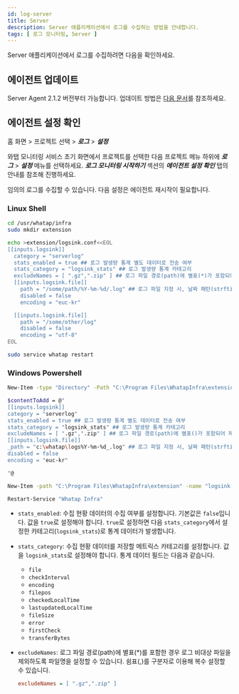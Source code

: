 ```yaml
---
id: log-server
title: Server
description: Server 애플리케이션에서 로그를 수집하는 방법을 안내합니다. 
tags: [ 로그 모니터링, Server ]
---
```

<!-- 안내 디테일 추가 필요 -->

Server 애플리케이션에서 로그를 수집하려면 다음을 확인하세요.

## 에이전트 업데이트

Server Agent 2.1.2 버전부터 가능합니다. 업데이트 방법은 [다음 문서](../server/agent-update)를 참조하세요.

## 에이전트 설정 확인

홈 화면 > 프로젝트 선택 > ***로그*** > ***설정***

와탭 모니터링 서비스 초기 화면에서 프로젝트를 선택한 다음 프로젝트 메뉴 하위에 ***로그*** > ***설정*** 메뉴를 선택하세요. ***로그 모니터링 시작하기*** 섹션의 ***에이전트 설정 확인*** 탭의 안내를 참조해 진행하세요.

임의의 로그를 수집할 수 있습니다. 다음 설정은 에이전트 재시작이 필요합니다.

### Linux Shell

```bash title='Linux Shell' showLineNumbers {6-11}
cd /usr/whatap/infra
sudo mkdir extension

echo >extension/logsink.conf<<EOL
[[inputs.logsink]]
  category = "serverlog" 
  stats_enabled = true ## 로그 발생량 통계 별도 데이터로 전송 여부
  stats_category = "logsink_stats" ## 로그 발생량 통계 카테고리
  excludeNames = [ ".gz",".zip" ] ## 로그 파일 경로(path)에 별표(*)가 포함되어 제외할 로그 비대상 파일명 설정
  [[inputs.logsink.file]]
    path = "/some/path/%Y-%m-%d/.log" ## 로그 파일 지정 시, 날짜 패턴(strftime.org) 지정 가능
    disabled = false
    encoding = "euc-kr"

  [[inputs.logsink.file]]
    path = "/some/other/log"
    disabled = false
    encoding = "utf-8"
EOL

sudo service whatap restart
```

### Windows Powershell

```bash title='Windows Powershell (관리자 권한)' showLineNumbers {5-10}
New-Item -type "Directory" -Path "C:\Program Files\WhatapInfra\extension"

$contentToAdd = @"
[[inputs.logsink]]
category = "serverlog"
stats_enabled = true ## 로그 발생량 통계 별도 데이터로 전송 여부
stats_category = "logsink_stats" ## 로그 발생량 통계 카테고리
excludeNames = [ ".gz",".zip" ] ## 로그 파일 경로(path)에 별표()가 포함되어 제외할 로그 비대상 파일명 설정
[[inputs.logsink.file]]
_path = "c:\whatap\logs%Y-%m-%d_.log" ## 로그 파일 지정 시, 날짜 패턴(strftime.org) 지정 가능
disabled = false
encoding = "euc-kr"

"@

New-Item -path "C:\Program Files\WhatapInfra\extension" -name "logsink.conf" -type "file" -value $contentToAdd -Force

Restart-Service "Whatap Infra"
```

* `stats_enabled`: 수집 현황 데이터의 수집 여부를 설정합니다. 기본값은 `false`입니다. 값을 `true`로 설정해야 합니다. `true`로 설정하면 다음 `stats_category`에서 설정한 카테고리(`logsink_stats`)로 통계 데이터가 발생합니다.

* `stats_category`: 수집 현황 데이터를 저장할 메트릭스 카테고리를 설정합니다. 값을 `logsink_stats`로 설정해야 합니다. 통계 데이터 필드는 다음과 같습니다.
  * `file`
  * `checkInterval`
  * `encoding`
  * `filepos`
  * `checkedLocalTime`
  * `lastupdatedLocalTime`
  * `fileSize`
  * `error`
  * `firstCheck`
  * `transferBytes`

* `excludeNames`: 로그 파일 경로(path)에 별표(*)를 포함한 경우 로그 비대상 파일을 제외하도록 파일명을 설정할 수 있습니다. 쉼표(,)를 구분자로 이용해 복수 설정할 수 있습니다.

  ```ini title='예시'
  excludeNames = [ ".gz",".zip" ]
  ```

<!-- 

별도의 로그 수집 통계 데이터 발생 여부를 설정합니다.

로그 모니터링을 원하는 파일 경로를 다음과 같이 지정하세요. 명령어를 입력하면 로그 모니터링이 시작됩니다.


<Tabs>
<TabItem value="linux" label="Linux" default>

```shell
export LOGFILES=/some/path/file1,/some/other/file2
echo "logsink.files=$LOGFILES" | sudo tee -a /usr/whatap/infra/conf/whatap.conf
```

</TabItem>
<TabItem value="windows" label="Windows" default>

```shell
$LOGFILES="/some/path/file1,/some/other/file2"
Add-Content "c:\\Program Files\\WhatapInfra\\whatap.conf" -Value "$LOGFILES"
```

</TabItem>
</Tabs>

## 로그 모니터링 활성화

홈 화면 > 프로젝트 선택 > ***로그*** > ***설정***

***로그 모니터링 시작하기*** 섹션의 ***로그 모니터링 활성화*** 탭에서 토글 버튼으로 와탭 로그 모니터링을 활성화 또는 비활성화 할 수 있습니다.

{@include: ../common-items/_log-java-start.mdx}

-->